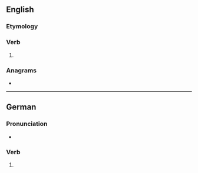 ==English==

===Etymology===
{{suffix|en|kill|est}}

===Verb===
{{head|en|verb form}}

# {{en-archaic second-person singular of|kill}}

===Anagrams===
* {{anagrams|en|a=eikllst|skillet}}

----

==German==

===Pronunciation===
* {{audio|de|De-killest.ogg|Audio}}

===Verb===
{{head|de|verb form}}

# {{verb form of|de|killen||2|s|sub|I}}